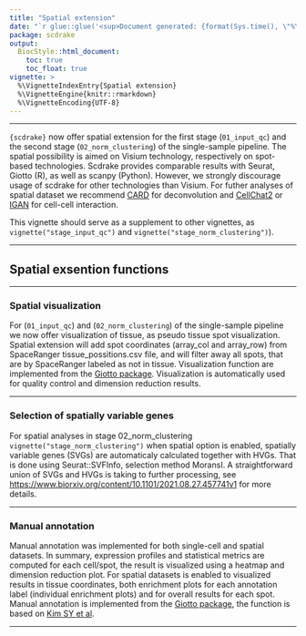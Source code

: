 ```yaml
---
title: "Spatial extension"
date: "`r glue::glue('<sup>Document generated: {format(Sys.time(), \"%Y-%m-%d %H:%M:%S %Z%z</sup>\")}')`"
package: scdrake
output:
  BiocStyle::html_document:
    toc: true
    toc_float: true
vignette: >
  %\VignetteIndexEntry{Spatial extension}
  %\VignetteEngine{knitr::rmarkdown}
  %\VignetteEncoding{UTF-8}  
---
```


***

`{scdrake}` now offer spatial extension for the first stage (`01_input_qc`) and the second stage (`02_norm_clustering`) of the single-sample pipeline. The spatial possibility is aimed on Visium technology, respectively on spot-based technologies. Scdrake provides comparable results with Seurat, Giotto (R), as well as scanpy (Python). However, we strongly discourage usage of scdrake for other technologies than Visium. For futher analyses of spatial dataset we recommend [CARD](https://github.com/YMa-lab/CARD) for deconvolution and [CellChat2](https://github.com/SiYangming/CellChat2) or [IGAN](https://github.com/Zhu-JC/IGAN) for cell-cell interaction.

This vignette should serve as a supplement to other vignettes, as `vignette("stage_input_qc")` and `vignette("stage_norm_clustering")`). 


***

## Spatial exsention functions

***

### Spatial visualization

For (`01_input_qc`) and (`02_norm_clustering`) of the single-sample pipeline we now offer visualization of tissue, as pseudo tissue spot visualization. Spatial extension will add spot coordinates (array_col and array_row) from SpaceRanger tissue_possitions.csv file, and will filter away all spots, that are by SpaceRanger labeled as not in tissue. Visualization function are implemented from the [Giotto package](https://drieslab.github.io/Giotto_website/). Visualization is automatically used for quality control and dimension reduction results.

***

### Selection of spatially variable genes

For spatial analyses in stage 02_norm_clustering `vignette("stage_norm_clustering")` when spatial option is enabled, spatially variable genes (SVGs) are automaticaly calculated together with HVGs. That is done using Seurat::SVFInfo, selection method MoransI. A straightforward union of SVGs and HVGs is taking to further processing, see <https://www.biorxiv.org/content/10.1101/2021.08.27.457741v1> for more details. 

***

### Manual annotation

Manual annotation was implemented for both single-cell and spatial datasets. In summary, expression profiles and statistical metrics are computed for each cell/spot, the result is visualized using a heatmap and dimension reduction plot. For spatial datasets is enabled to visualized results in tissue coordinates, both enrichment plots for each annotation label (individual enrichment plots) and for overall results for each spot. Manual annotation is implemented from the [Giotto package](https://drieslab.github.io/Giotto_website/), the function is based on [Kim SY et al](https://bmcbioinformatics.biomedcentral.com/articles/10.1186/1471-2105-6-144).  

***
